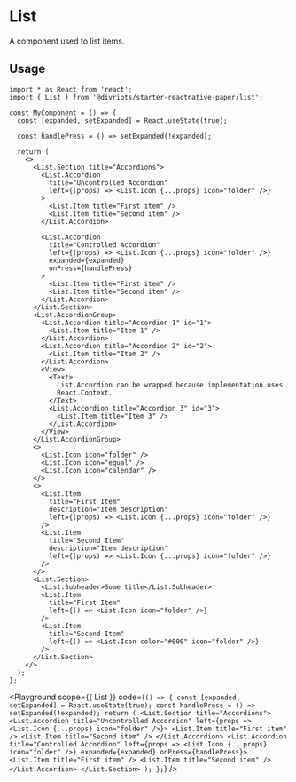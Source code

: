 


# List

A component used to list items.

## Usage

```tsx
import * as React from 'react';
import { List } from '@divriots/starter-reactnative-paper/list';

const MyComponent = () => {
  const [expanded, setExpanded] = React.useState(true);

  const handlePress = () => setExpanded(!expanded);

  return (
    <>
      <List.Section title="Accordions">
        <List.Accordion
          title="Uncontrolled Accordion"
          left={(props) => <List.Icon {...props} icon="folder" />}
        >
          <List.Item title="First item" />
          <List.Item title="Second item" />
        </List.Accordion>

        <List.Accordion
          title="Controlled Accordion"
          left={(props) => <List.Icon {...props} icon="folder" />}
          expanded={expanded}
          onPress={handlePress}
        >
          <List.Item title="First item" />
          <List.Item title="Second item" />
        </List.Accordion>
      </List.Section>
      <List.AccordionGroup>
        <List.Accordion title="Accordion 1" id="1">
          <List.Item title="Item 1" />
        </List.Accordion>
        <List.Accordion title="Accordion 2" id="2">
          <List.Item title="Item 2" />
        </List.Accordion>
        <View>
          <Text>
            List.Accordion can be wrapped because implementation uses
            React.Context.
          </Text>
          <List.Accordion title="Accordion 3" id="3">
            <List.Item title="Item 3" />
          </List.Accordion>
        </View>
      </List.AccordionGroup>
      <>
        <List.Icon icon="folder" />
        <List.Icon icon="equal" />
        <List.Icon icon="calendar" />
      </>
      <>
        <List.Item
          title="First Item"
          description="Item description"
          left={(props) => <List.Icon {...props} icon="folder" />}
        />
        <List.Item
          title="Second Item"
          description="Item description"
          left={(props) => <List.Icon {...props} icon="folder" />}
        />
      </>
      <List.Section>
        <List.Subheader>Some title</List.Subheader>
        <List.Item
          title="First Item"
          left={() => <List.Icon icon="folder" />}
        />
        <List.Item
          title="Second Item"
          left={() => <List.Icon color="#000" icon="folder" />}
        />
      </List.Section>
    </>
  );
};
```

<Playground
  scope={{ List }}
  code={`
() => {
  const [expanded, setExpanded] = React.useState(true);
  const handlePress = () => setExpanded(!expanded);
  return (
    <List.Section title="Accordions">
      <List.Accordion
        title="Uncontrolled Accordion"
        left={props => <List.Icon {...props} icon="folder" />}>
        <List.Item title="First item" />
        <List.Item title="Second item" />
      </List.Accordion>
      <List.Accordion
        title="Controlled Accordion"
        left={props => <List.Icon {...props} icon="folder" />}
        expanded={expanded}
        onPress={handlePress}>
        <List.Item title="First item" />
        <List.Item title="Second item" />
      </List.Accordion>
    </List.Section>
  );
};
`}
/>

